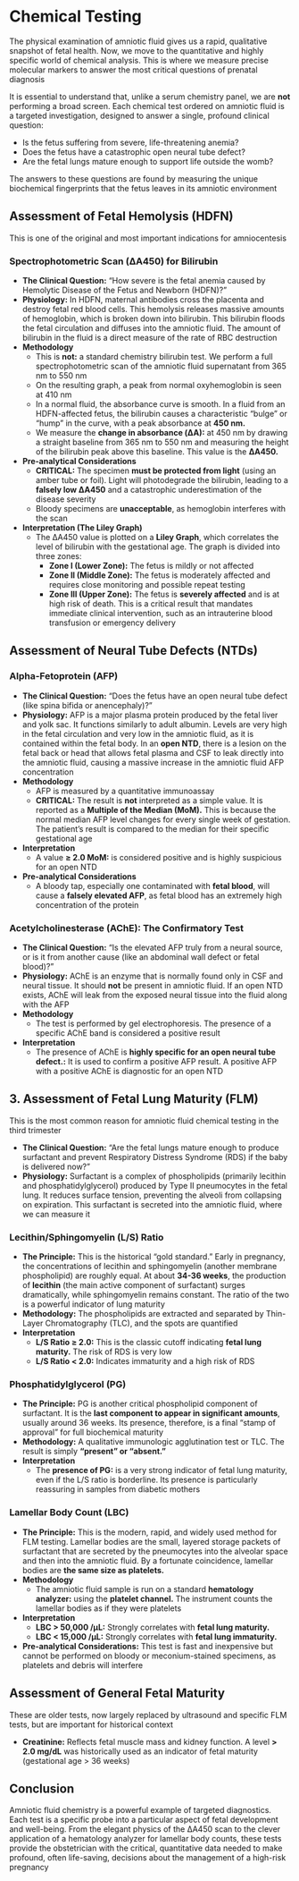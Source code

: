 # Chemical Testing {-}

The physical examination of amniotic fluid gives us a rapid, qualitative snapshot of fetal health. Now, we move to the quantitative and highly specific world of chemical analysis. This is where we measure precise molecular markers to answer the most critical questions of prenatal diagnosis

It is essential to understand that, unlike a serum chemistry panel, we are **not** performing a broad screen. Each chemical test ordered on amniotic fluid is a targeted investigation, designed to answer a single, profound clinical question:

*   Is the fetus suffering from severe, life-threatening anemia?
*   Does the fetus have a catastrophic open neural tube defect?
*   Are the fetal lungs mature enough to support life outside the womb?

The answers to these questions are found by measuring the unique biochemical fingerprints that the fetus leaves in its amniotic environment

## **Assessment of Fetal Hemolysis (HDFN)** {-}

This is one of the original and most important indications for amniocentesis

### **Spectrophotometric Scan (ΔA450) for Bilirubin** {-}

*   **The Clinical Question:** "How severe is the fetal anemia caused by Hemolytic Disease of the Fetus and Newborn (HDFN)?"
*   **Physiology:** In HDFN, maternal antibodies cross the placenta and destroy fetal red blood cells. This hemolysis releases massive amounts of hemoglobin, which is broken down into bilirubin. This bilirubin floods the fetal circulation and diffuses into the amniotic fluid. The amount of bilirubin in the fluid is a direct measure of the rate of RBC destruction
*   **Methodology**
    *   This is **not:** a standard chemistry bilirubin test. We perform a full spectrophotometric scan of the amniotic fluid supernatant from 365 nm to 550 nm
    *   On the resulting graph, a peak from normal oxyhemoglobin is seen at 410 nm
    *   In a normal fluid, the absorbance curve is smooth. In a fluid from an HDFN-affected fetus, the bilirubin causes a characteristic "bulge" or "hump" in the curve, with a peak absorbance at **450 nm.**
    *   We measure the **change in absorbance (ΔA):** at 450 nm by drawing a straight baseline from 365 nm to 550 nm and measuring the height of the bilirubin peak above this baseline. This value is the **ΔA450.**
*   **Pre-analytical Considerations**
    *   **CRITICAL:** The specimen **must be protected from light** (using an amber tube or foil). Light will photodegrade the bilirubin, leading to a **falsely low ΔA450** and a catastrophic underestimation of the disease severity
    *   Bloody specimens are **unacceptable**, as hemoglobin interferes with the scan
*   **Interpretation (The Liley Graph)**
    *   The ΔA450 value is plotted on a **Liley Graph**, which correlates the level of bilirubin with the gestational age. The graph is divided into three zones:
        *   **Zone I (Lower Zone):** The fetus is mildly or not affected
        *   **Zone II (Middle Zone):** The fetus is moderately affected and requires close monitoring and possible repeat testing
        *   **Zone III (Upper Zone):** The fetus is **severely affected** and is at high risk of death. This is a critical result that mandates immediate clinical intervention, such as an intrauterine blood transfusion or emergency delivery

## **Assessment of Neural Tube Defects (NTDs)** {-}

### **Alpha-Fetoprotein (AFP)** {-}

*   **The Clinical Question:** "Does the fetus have an open neural tube defect (like spina bifida or anencephaly)?"
*   **Physiology:** AFP is a major plasma protein produced by the fetal liver and yolk sac. It functions similarly to adult albumin. Levels are very high in the fetal circulation and very low in the amniotic fluid, as it is contained within the fetal body. In an **open NTD**, there is a lesion on the fetal back or head that allows fetal plasma and CSF to leak directly into the amniotic fluid, causing a massive increase in the amniotic fluid AFP concentration
*   **Methodology**
    *   AFP is measured by a quantitative immunoassay
    *   **CRITICAL:** The result is **not** interpreted as a simple value. It is reported as a **Multiple of the Median (MoM).** This is because the normal median AFP level changes for every single week of gestation. The patient's result is compared to the median for their specific gestational age
*   **Interpretation**
    *   A value **≥ 2.0 MoM:** is considered positive and is highly suspicious for an open NTD
*   **Pre-analytical Considerations**
    *   A bloody tap, especially one contaminated with **fetal blood**, will cause a **falsely elevated AFP**, as fetal blood has an extremely high concentration of the protein

### **Acetylcholinesterase (AChE): The Confirmatory Test** {-}

*   **The Clinical Question:** "Is the elevated AFP truly from a neural source, or is it from another cause (like an abdominal wall defect or fetal blood)?"
*   **Physiology:** AChE is an enzyme that is normally found only in CSF and neural tissue. It should **not** be present in amniotic fluid. If an open NTD exists, AChE will leak from the exposed neural tissue into the fluid along with the AFP
*   **Methodology**
    *   The test is performed by gel electrophoresis. The presence of a specific AChE band is considered a positive result
*   **Interpretation**
    *   The presence of AChE is **highly specific for an open neural tube defect.:** It is used to confirm a positive AFP result. A positive AFP with a positive AChE is diagnostic for an open NTD

## **3. Assessment of Fetal Lung Maturity (FLM)** {-}

This is the most common reason for amniotic fluid chemical testing in the third trimester

*   **The Clinical Question:** "Are the fetal lungs mature enough to produce surfactant and prevent Respiratory Distress Syndrome (RDS) if the baby is delivered now?"
*   **Physiology:** Surfactant is a complex of phospholipids (primarily lecithin and phosphatidylglycerol) produced by Type II pneumocytes in the fetal lung. It reduces surface tension, preventing the alveoli from collapsing on expiration. This surfactant is secreted into the amniotic fluid, where we can measure it

### **Lecithin/Sphingomyelin (L/S) Ratio** {-}

*   **The Principle:** This is the historical "gold standard." Early in pregnancy, the concentrations of lecithin and sphingomyelin (another membrane phospholipid) are roughly equal. At about **34-36 weeks**, the production of **lecithin** (the main active component of surfactant) surges dramatically, while sphingomyelin remains constant. The ratio of the two is a powerful indicator of lung maturity
*   **Methodology:** The phospholipids are extracted and separated by Thin-Layer Chromatography (TLC), and the spots are quantified
*   **Interpretation**
    *   **L/S Ratio ≥ 2.0:** This is the classic cutoff indicating **fetal lung maturity.** The risk of RDS is very low
    *   **L/S Ratio < 2.0:** Indicates immaturity and a high risk of RDS

### **Phosphatidylglycerol (PG)** {-}

*   **The Principle:** PG is another critical phospholipid component of surfactant. It is the **last component to appear in significant amounts**, usually around 36 weeks. Its presence, therefore, is a final "stamp of approval" for full biochemical maturity
*   **Methodology:** A qualitative immunologic agglutination test or TLC. The result is simply **"present" or "absent."**
*   **Interpretation**
    *   The **presence of PG:** is a very strong indicator of fetal lung maturity, even if the L/S ratio is borderline. Its presence is particularly reassuring in samples from diabetic mothers

### **Lamellar Body Count (LBC)** {-}

*   **The Principle:** This is the modern, rapid, and widely used method for FLM testing. Lamellar bodies are the small, layered storage packets of surfactant that are secreted by the pneumocytes into the alveolar space and then into the amniotic fluid. By a fortunate coincidence, lamellar bodies are **the same size as platelets.**
*   **Methodology**
    *   The amniotic fluid sample is run on a standard **hematology analyzer:** using the **platelet channel.** The instrument counts the lamellar bodies as if they were platelets
*   **Interpretation**
    *   **LBC > 50,000 /µL:** Strongly correlates with **fetal lung maturity.**
    *   **LBC < 15,000 /µL:** Strongly correlates with **fetal lung immaturity.**
*   **Pre-analytical Considerations:** This test is fast and inexpensive but cannot be performed on bloody or meconium-stained specimens, as platelets and debris will interfere

## **Assessment of General Fetal Maturity** {-}

These are older tests, now largely replaced by ultrasound and specific FLM tests, but are important for historical context

*   **Creatinine:** Reflects fetal muscle mass and kidney function. A level **> 2.0 mg/dL** was historically used as an indicator of fetal maturity (gestational age > 36 weeks)

## **Conclusion** {-}

Amniotic fluid chemistry is a powerful example of targeted diagnostics. Each test is a specific probe into a particular aspect of fetal development and well-being. From the elegant physics of the ΔA450 scan to the clever application of a hematology analyzer for lamellar body counts, these tests provide the obstetrician with the critical, quantitative data needed to make profound, often life-saving, decisions about the management of a high-risk pregnancy
